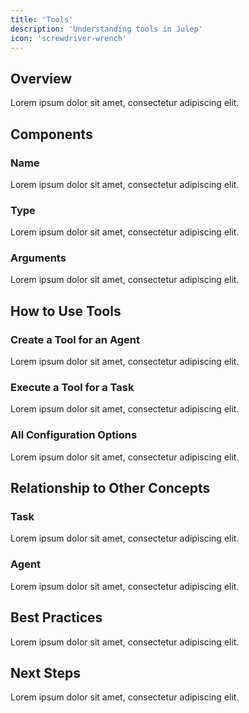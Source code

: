 ```yaml
---
title: 'Tools'
description: 'Understanding tools in Julep'
icon: 'screwdriver-wrench'
---
```


## Overview

Lorem ipsum dolor sit amet, consectetur adipiscing elit.

## Components

### Name

Lorem ipsum dolor sit amet, consectetur adipiscing elit.

### Type

Lorem ipsum dolor sit amet, consectetur adipiscing elit.

### Arguments

Lorem ipsum dolor sit amet, consectetur adipiscing elit.

## How to Use Tools

### Create a Tool for an Agent

Lorem ipsum dolor sit amet, consectetur adipiscing elit.

### Execute a Tool for a Task

Lorem ipsum dolor sit amet, consectetur adipiscing elit.

### All Configuration Options

Lorem ipsum dolor sit amet, consectetur adipiscing elit.

## Relationship to Other Concepts

### Task

Lorem ipsum dolor sit amet, consectetur adipiscing elit.

### Agent

Lorem ipsum dolor sit amet, consectetur adipiscing elit.

## Best Practices

Lorem ipsum dolor sit amet, consectetur adipiscing elit.

## Next Steps

Lorem ipsum dolor sit amet, consectetur adipiscing elit.